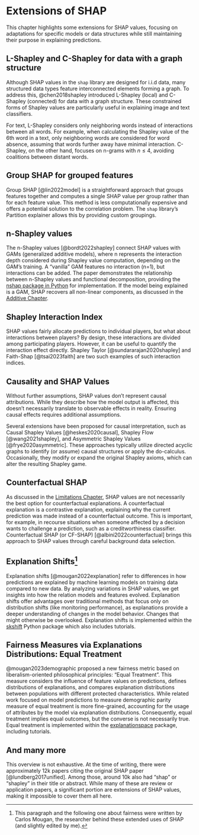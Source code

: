 # Extensions of SHAP {#extensions}

This chapter highlights some extensions for SHAP values, focusing on adaptations for specific models or data structures while still maintaining their purpose in explaining predictions.

## L-Shapley and C-Shapley for data with a graph structure

Although SHAP values in the `shap` library are designed for i.i.d data, many structured data types feature interconnected elements forming a graph. To address this, @chen2018shapley introduced L-Shapley (local) and C-Shapley (connected) for data with a graph structure. These constrained forms of Shapley values are particularly useful in explaining image and text classifiers.

For text, L-Shapley considers only neighboring words instead of interactions between all words. For example, when calculating the Shapley value of the 6th word in a text, only neighboring words are considered for word absence, assuming that words further away have minimal interaction. C-Shapley, on the other hand, focuses on n-grams with $n\leq4$, avoiding coalitions between distant words.

## Group SHAP for grouped features

Group SHAP [@lin2022model] is a straightforward approach that groups features together and computes a single SHAP value per group rather than for each feature value. This method is less computationally expensive and offers a potential solution to the correlation problem. The `shap` library's Partition explainer allows this by providing custom groupings.

## n-Shapley values

The n-Shapley values [@bordt2022shapley] connect SHAP values with GAMs (generalized additive models), where n represents the interaction depth considered during Shapley value computation, depending on the GAM's training.
A "vanilla" GAM features no interaction (n=1), but interactions can be added.
The paper demonstrates the relationship between n-Shapley values and functional decomposition, providing the [nshap package in Python](https://github.com/tml-tuebingen/nshap) for implementation.
If the model being explained is a GAM, SHAP recovers all non-linear components, as discussed in the [Additive Chapter](#additive).

## Shapley Interaction Index

SHAP values fairly allocate predictions to individual players, but what about interactions between players?
By design, these interactions are divided among participating players.
However, it can be useful to quantify the interaction effect directly.
Shapley Taylor [@sundararajan2020shapley] and Faith-Shap [@tsai2023faith] are two such examples of such interaction indices.

## Causality and SHAP Values

Without further assumptions, SHAP values don't represent causal attributions.
While they describe how the model output is affected, this doesn't necessarily translate to observable effects in reality.
Ensuring causal effects requires additional assumptions.

Several extensions have been proposed for causal interpretation, such as Causal Shapley Values [@heskes2020causal], Shapley Flow [@wang2021shapley], and Asymmetric Shapley Values [@frye2020asymmetric].
These approaches typically utilize directed acyclic graphs to identify (or assume) causal structures or apply the do-calculus.
Occasionally, they modify or expand the original Shapley axioms, which can alter the resulting Shapley game.

## Counterfactual SHAP

As discussed in the [Limitations Chapter](#limitations), SHAP values are not necessarily the best option for counterfactual explanations.
A counterfactual explanation is a contrastive explanation, explaining why the current prediction was made instead of a counterfactual outcome.
This is important, for example, in recourse situations when someone affected by a decision wants to challenge a prediction, such as a creditworthiness classifier.
Counterfactual SHAP (or CF-SHAP) [@albini2022counterfactual] brings this approach to SHAP values through careful background data selection.


## Explanation Shifts[^carlos]

Explanation shifts [@mougan2022explanation] refer to differences in how predictions are explained by machine learning models on training data compared to new data.
By analyzing variations in SHAP values, we get insights into how the relation models and features evolved.
Explanation shifts offer advantages over traditional methods that focus only on distribution shifts (like monitoring performance), as explanations provide a deeper understanding of changes in the model behavior.
Changes that might otherwise be overlooked.
Explanation shifts is implemented within the [skshift](https://skshift.readthedocs.io/en/latest/) Python package which also includes tutorials.

## Fairness Measures via Explanations Distributions: Equal Treatment

@mougan2023demographic proposed a new fairness metric based on liberalism-oriented philosophical principles: “Equal Treatment”.
This measure considers the influence of feature values on predictions, defines distributions of explanations, and compares explanation distributions between populations with different protected characteristics.
While related work focused on model predictions to measure demographic parity measure of equal treatment is more fine-grained, accounting for the usage of attributes by the model via explanation distributions.
Consequently, equal treatment implies equal outcomes, but the converse is not necessarily true.
Equal treatment is implemented within the [explanationspace](https://explanationspace.readthedocs.io/en/latest/Python) package, including tutorials.


## And many more

This overview is not exhaustive.
At the time of writing, there were approximately 12k papers citing the original SHAP paper [@lundberg2017unified].
Among those, around 10k also had "shap" or "shapley" in their title or abstract.
While many of these are review or application papers, a significant portion are extensions of SHAP values, making it impossible to cover them all here.


[^carlos]: This paragraph and the following one about fairness were written by Carlos Mougan, the researcher behind these extended uses of SHAP (and slightly edited by me).

